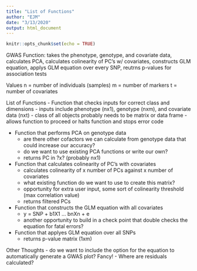 ```yaml
---
title: "List of Functions"
author: "EJM"
date: "3/13/2020"
output: html_document
---
```


```r
knitr::opts_chunk$set(echo = TRUE)
```

GWAS Function: takes the phenotype, genotype, and covariate data, calculates PCA, calculates colinearity of PC's w/ covariates, constructs GLM equation, applys GLM equation over every SNP, reutrns p-values for association tests

Values
  n = number of individuals (samples)
  m = number of markers
  t = number of covariates

List of Functions
- Function that checks inputs for correct class and dimensions
  - inputs include phenotype (nx1), genotype (nxm), and covariate data (nxt)
  - class of all objects probably needs to be matrix or data frame
  - allows function to proceed or halts function and stops error code
  
- Function that performs PCA on genotype data
  - are there other cofactors we can calculate from genotype data that could increase our accuracy?
  - do we want to use existing PCA functions or write our own?
  - returns PC in ?x? (probably nx1)
  
- Function that calculates colinearity of PC's with covariates
  - calculates colinearity of x number of PCs against x number of covariates
  - what existing function do we want to use to create this matrix?
  - opportunity for extra user input, some sort of colinearity threshold (max correlation value)
  - returns filtered PCs
  
- Function that constructs the GLM equation with all covariates
  - y = SNP + b1X1 ... bnXn + e
  - another opportunity to build in a check point that double checks the equation for fatal errors?
  
- Function that applyes GLM equation over all SNPs
  - returns p-value matrix (1xm)
  
Other Thoughts
- do we want to include the option for the equation to automatically generate a GWAS plot? Fancy!
- Where are residuals calculated?